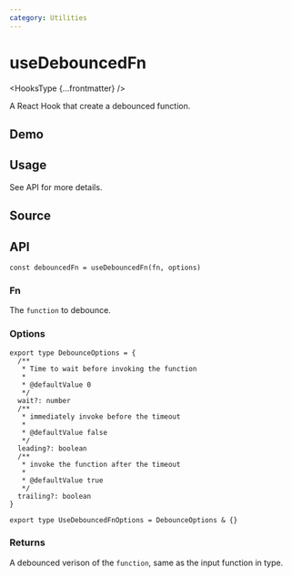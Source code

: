 ```yaml
---
category: Utilities
---
```


# useDebouncedFn


<HooksType {...frontmatter} />

A React Hook that create a debounced function.

## Demo


<App />

## Usage

See API for more details.

## Source


<Source />

## API

```tsx
const debouncedFn = useDebouncedFn(fn, options)
```

### Fn

The `function` to debounce.

### Options

```tsx
export type DebounceOptions = {
  /**
   * Time to wait before invoking the function
   *
   * @defaultValue 0
   */
  wait?: number
  /**
   * immediately invoke before the timeout
   *
   * @defaultValue false
   */
  leading?: boolean
  /**
   * invoke the function after the timeout
   *
   * @defaultValue true
   */
  trailing?: boolean
}

export type UseDebouncedFnOptions = DebounceOptions & {}
```

### Returns

A debounced verison of the `function`, same as the input function in type.
